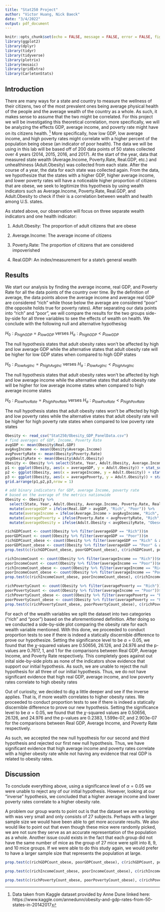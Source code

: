 ```yaml
---
title: "Stat250 Project"
author: "Victor Huang, Nick Baeck"
date: "3/4/2022"
output: pdf_document
---
```


```r
knitr::opts_chunk$set(echo = FALSE, message = FALSE, error = FALSE, fig.align = "center", warning = FALSE)
library(ggplot2)
library(dplyr)
library(tidyr)
library(tidyverse)
library(plotrix)
library(mosaic)
library(gridExtra)
library(CarletonStats)
```

## Introduction

There are many ways for a state and country to measure the wellness of their citizens, two of the most prevalent ones being average physical health of the people and the average wealth of the country as a whole. As such, it makes sense to assume that the two might be correlated. For this project we will be investigating this theoretical correlation, more specifically, we will be analyzing the effects GDP, average income, and poverty rate might have on its citizens health. ^[Data taken from Kaggle dataset provided by Anne Dune linked here: https://www.kaggle.com/annedunn/obesity-and-gdp-rates-from-50-states-in-20142017] More specifically, how low GDP, low average income, and high poverty rates might correlate with a higher percent of the population being obese (an indicator of poor health). The data we will be using in this lab will be based off of 200 data points of 50 states collected over 4 years (2014, 2015, 2016, and 2017). At the start of the year, data that measured state wealth (Average.Income, Poverty.Rate, Real.GDP, etc.) and unhealthiness (Adult.Obesity) was collected from each state. After the course of a year, the data for each state was collected again. From the data, we hypothesize that the states with a higher GDP, higher average income, and lower poverty rates will have a noticeable higher proportion of citizens that are obese, we seek to legitimize this hypothesis by using wealth indicators such as Average.Income, Poverty.Rate, Real.GDP, and Adult.Obesity to check if their is a correlation between wealth and health among U.S. states.

As stated above, our observation will focus on three separate wealth indicators and one health indicator:

1. Adult.Obesity: The proportion of adult citizens that are obese

2. Average.Income:  The average income of citizens

3. Poverty.Rate:  The proportion of citizens that are considered impoverished

4. Real.GDP: An index/measurement for a state's general wealth

## Results

We start our analysis by finding the average income, real GDP, and Poverty Rate for all the data points of the country over time. By the definition of average, the data points above the average income and average real GDP are considered "rich" while those below the average are considered "poor" (the opposite holds true for poverty rates). After separating our data points into "rich" and "poor", we will compare the results for the two groups side-by-side for all three variables to see the effects of wealth on health. We conclude with the following null and alternative hypothesisg

$H_{0}: p_{highGDP} = p_{lowGDP}$ verses $H_{a}: p_{highGDP} < p_{lowGDP}$

The null hypothesis states that adult obesity rates won't be affected by high and low average GDP while the alternative states that adult obesity rate will be higher for low GDP states when compared to high GDP states

$H_{0}: p_{lowAvgInc} = p_{highAvgInc}$ verses $H_{a}: p_{lowAvgInc} < p_{highAvgInc}$

The null hypothesis states that adult obesity rates won't be affected by high and low average income while the alternative states that adult obesity rate will be higher for low average income states when compared to high average income states

$H_{0}: p_{lowPovRate} = p_{highPovRate}$ verses $H_{a}: p_{lowPovRate} < p_{highPovRate}$

The null hypothesis states that adult obesity rates won't be affected by high and low poverty rates  while the alternative states that adult obesity rate will be higher for high poverty rate states when compared to low poverty rate states

```r
Obesity <- read_csv("Stat250/Obesity_GDP_PanelData.csv")
# find averages of GDP, Income, Poverty Rate
avgGDP <- mean(Obesity$Real.GDP)
avgAvgIncome <- mean(Obesity$Average.Income)
avgPovertyRate <- mean(Obesity$Poverty.Rate)
avgObesityRate <- mean(Obesity$Adult.Obesity)
Obesity <- Obesity %>% select(State, Year, Adult.Obesity, Average.Income, Poverty.Rate, Real.GDP) %>% mutate(averageGDP = ifelse(Real.GDP > avgGDP, "Rich", "Poor")) %>% mutate(averageIncome = ifelse(Average.Income > avgAvgIncome, "Rich", "Poor")) %>% mutate(averagePoverty = ifelse(Poverty.Rate < avgPovertyRate, "Rich", "Poor"))
p1 <- ggplot(Obesity, aes(x = averageGDP, y = Adult.Obesity)) + stat_summary(fun = "mean", geom = "point", shape = 23, size = 6, fill = "white") + labs(x = "Real GDP",y = "Adult Obesity Rate",title="Real GDP/Adult Obesity Rate") + geom_point()
p2 <- ggplot(Obesity, aes(x = averageIncome, y = Adult.Obesity)) + stat_summary(fun = "mean", geom = "point", shape = 23, size = 6, fill = "white") + labs(x="Average Income",y="Adult Obesity Rate",title="Average Income/Adult Obesity Rate") + geom_point()
p3 <- ggplot(Obesity, aes(x = averagePoverty, y = Adult.Obesity)) + stat_summary(fun = "mean", geom = "point", shape = 23, size = 6, fill = "white") + labs(x="Poverty Rate",y="Adult Obesity Rate",title="Poverty Rate/Adult Obesity Rate") + geom_point()
grid.arrange(p1,p2,p3,nrow = 1)
```

```r
# add binary indicators for GDP, average Income, poverty rate
# based on the average of the metrics nationwide
Obesity <- Obesity %>%
  select(State, Year, Adult.Obesity, Average.Income, Poverty.Rate, Real.GDP) %>%
  mutate(averageGDP = ifelse(Real.GDP > avgGDP, "Rich", "Poor")) %>%
  mutate(averageIncome = ifelse(Average.Income > avgAvgIncome, "Rich", "Poor")) %>%
  mutate(averagePoverty = ifelse(Poverty.Rate < avgPovertyRate, "Rich", "Poor")) %>%
  mutate(averageObesity = ifelse(Adult.Obesity < avgObesityRate, "Obese", "Not Obese"))
```

```r
richGDPCount <- count(Obesity %>% filter(averageGDP == "Rich"))$n
poorGDPCount <- count(Obesity %>% filter(averageGDP == "Poor"))$n
richGDPCount_obese <- count(Obesity %>% filter(averageGDP == "Rich" & averageObesity == "Obese"))$n
poorGDPCount_obese <- count(Obesity %>% filter(averageGDP == "Poor" & averageObesity == "Obese"))$n
prop.test(c(richGDPCount_obese, poorGDPCount_obese), c(richGDPCount, poorGDPCount), conf.level = 0.95, alternative = "less")

richIncomeCount <- count(Obesity %>% filter(averageIncome == "Rich"))$n
poorIncomeCount <- count(Obesity %>% filter(averageIncome == "Poor"))$n
richIncomeCount_obese <- count(Obesity %>% filter(averageIncome == "Rich" & averageObesity == "Obese"))$n
poorIncomeCount_obese <- count(Obesity %>% filter(averageIncome == "Poor" & averageObesity == "Obese"))$n
prop.test(c(richIncomeCount_obese, poorIncomeCount_obese), c(richIncomeCount, poorIncomeCount), conf.level = 0.95, alternative = "less")

richPovertyCount <- count(Obesity %>% filter(averagePoverty == "Rich"))$n
poorPovertyCount <- count(Obesity %>% filter(averageIncome == "Poor"))$n
richPovertyCount_obese <- count(Obesity %>% filter(averagePoverty == "Rich" & averageObesity == "Obese"))$n
poorPovertyCount_obese <- count(Obesity %>% filter(averagePoverty == "Poor" & averageObesity == "Obese"))$n
prop.test(c(richPovertyCount_obese, poorPovertyCount_obese), c(richPovertyCount, poorPovertyCount), conf.level = 0.95, alternative = "less")
```
For each of the wealth variables we split the dataset into two categories ("rich" and "poor") based on the aforementioned definition. After doing so we conducted a side-by-side plot comparing the obesity rate for each wealth variable mentioned. With this done, we proceeded to conduct proportion tests to see if there is indeed a statically discernible difference to prove our hypothesize. Setting the significance level to be $\alpha = 0.05$, we found that the $\chi$-squared values are 0.50656, 26.126, and 24.976 and the p-values are 0.7617, 1, and 1 for the comparisons between Real GDP, Average Income, and Poverty Rate respectively. This completely goes against out inital side-by-side plots as none of the indicators show evidence that support our initial hypothesis. As such, we are unable to reject the null hypothesis for all three of our initial hypothesis. Thus, we do not have significant evidence that high real GDP, average income, and low poverty rates correlate to high obesity rates

Out of curiosity, we decided to dig a little deeper and see if the inverse applies. That is, if more wealth correlates to higher obesity rates. We proceeded to conduct proportion tests to see if there is indeed a statically discernible difference to prove our new hypothesis. Setting the significance level to be $\alpha = 0.05$, we found that the $\chi$-squared values are 0.50656, 26.126, and 24.976 and the p-values are 0.2383, 1.599e-07, and 2.903e-07 for the comparisons between Real GDP, Average Income, and Poverty Rate respectively. 

As such, we accepted the new null hypothesis for our second and third hypothesis and rejected our first new null hypothesis. Thus, we have significant evidence that high average income and poverty rates correlate with a higher obesity rate while not having any evidence that real GDP is related to obesity rates.

## Discussion

To conclude everything above, using a significance level of $\alpha = 0.05$ we were unable to reject any of our initial hypothesis. However, looking at our "inverse" hypothesis, we concluded that a higher average income and lower poverty rates correlate to a higher obesity rate.

A problem our group wants to point out is that the dataset we are working with was very small and only consists of 27 subjects. Perhaps with a larger sample size we would have been able to get more accurate results. We also would like to point out that even though these mice were randomly picked, we are not sure they serve as an accurate representation of the population as a whole. Another issue could exists in the fact that each group did not have the same number of mice as the group of 27 mice were split into 8, 9, and 10 mice groups. If we were able to do this study again, we would prefer to have a larger sample size that represents the population at large. 

```r
prop.test(c(richGDPCount_obese, poorGDPCount_obese), c(richGDPCount, poorGDPCount), conf.level = 0.95, alternative = "greater")

prop.test(c(richIncomeCount_obese, poorIncomeCount_obese), c(richIncomeCount, poorIncomeCount), conf.level = 0.95, alternative = "greater")

prop.test(c(richPovertyCount_obese, poorPovertyCount_obese), c(richPovertyCount, poorPovertyCount), conf.level = 0.95, alternative = "greater")
```
